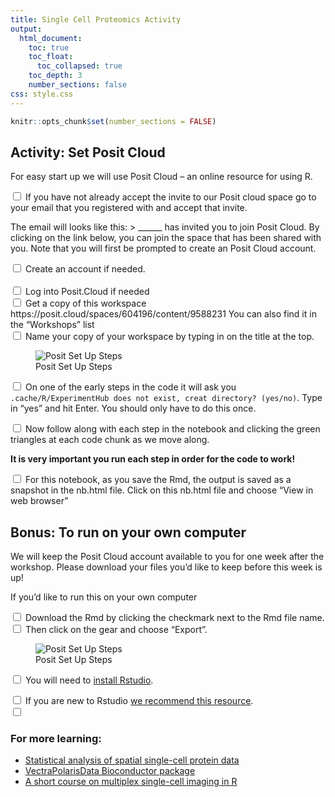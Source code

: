 ```yaml
---
title: Single Cell Proteomics Activity
output:
  html_document:
    toc: true
    toc_float:
      toc_collapsed: true
    toc_depth: 3
    number_sections: false
css: style.css
---
```

```r
knitr::opts_chunk$set(number_sections = FALSE)
```
## Activity: Set Posit Cloud

For easy start up we will use Posit Cloud -- an online resource for using R.

<input type="checkbox"> If you have not already accept the invite to our Posit cloud space go to your email that you registered with and accept that invite. <br>  

The email will looks like this: 
> 
______ has invited you to join Posit Cloud. By clicking on the link below, you can join the space that has been shared with you. Note that you will first be prompted to create an Posit Cloud account.<br> 

<input type="checkbox"> Create an account if needed. <br>  
<input type="checkbox"> Log into Posit.Cloud if needed <br>
<input type="checkbox"> Get a copy of this workspace https://posit.cloud/spaces/604196/content/9588231 You can also find it in the "Workshops" list <br>
<input type="checkbox"> Name your copy of your workspace by typing in on the title at the top.  <br>

![Posit Set Up Steps](./resources/images/posit_setup.png)

<input type="checkbox">  On one of the early steps in the code it will ask you `.cache/R/ExperimentHub does not exist, creat directory? (yes/no)`. Type in "yes" and hit Enter. You should only have to do this once. <br>

<input type="checkbox"> Now follow along with each step in the notebook and clicking the green triangles at each code chunk as we move along.

**It is very important you run each step in order for the code to work!**

<input type="checkbox"> For this notebook, as you save the Rmd, the output is saved as a snapshot in the nb.html file. Click on this nb.html file and choose "View in web browser" <br>

## Bonus: To run on your own computer

We will keep the Posit Cloud account available to you for one week after the workshop. Please download your files you'd like to keep before this week is up!

If you'd like to run this on your own computer

<input type="checkbox"> Download the Rmd by clicking the checkmark next to the Rmd file name. <br>
<input type="checkbox"> Then click on the gear and choose "Export". <br>

![Posit Set Up Steps](./resources/images/export_rmd.png)

<input type="checkbox"> You will need to [install Rstudio](https://posit.co/download/rstudio-desktop/).

<input type="checkbox"> If you are new to Rstudio [we recommend this resource](https://hutchdatascience.org/Tools_for_Reproducible_Workflows_in_R/a-tour-of-rstudio.html). <br>
<input type="checkbox">

### For more learning:

- [Statistical analysis of spatial single-cell protein data](http://juliawrobel.com/PSB_scProteomics/)
- [VectraPolarisData Bioconductor package](https://www.bioconductor.org/packages/release/data/experiment/vignettes/VectraPolarisData/inst/doc/VectraPolarisData.html)
- [A short course on multiplex single-cell imaging in R](http://juliawrobel.com/MI_tutorial/)
